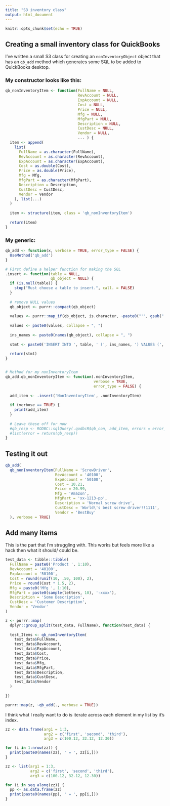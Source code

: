 ```yaml
---
title: "S3 inventory class"
output: html_document
---
```


```r
knitr::opts_chunk$set(echo = TRUE)
```

## Creating a small inventory class for QuickBooks

I've written a small S3 class for creating an `nonInventoryObject` object that has an 
`qb_add` method which generates some SQL to be added to QuickBooks desktop. 

### My constructor looks like this: 

```r

qb_nonInventoryItem <- function(FullName = NULL, 
                                RevAccount = NULL, 
                                ExpAccount = NULL, 
                                Cost = NULL, 
                                Price = NULL, 
                                Mfg = NULL, 
                                MfgPart = NULL, 
                                Description = NULL, 
                                CustDesc = NULL, 
                                Vendor = NULL, 
                                ... ) {
  item <- append(
    list(
      FullName = as.character(FullName),
      RevAccount = as.character(RevAccount),
      ExpAccount = as.character(ExpAccount),
      Cost = as.double(Cost),
      Price = as.double(Price),
      Mfg = Mfg,
      MfgPart = as.character(MfgPart),
      Description = Description,
      CustDesc = CustDesc,
      Vendor = Vendor
    ), list(...)
  )
  
  item <- structure(item, class = 'qb_nonInventoryItem')
  
  return(item)
}

```


### My generic: 

```r

qb_add <- function(x, verbose = TRUE, error_type = FALSE) {
  UseMethod('qb_add')
}

# First define a helper function for making the SQL 
.insert <- function(table = NULL,
                    qb_object = NULL) {
  if (is.null(table)) {
    stop("Must choose a table to insert.", call. = FALSE)
  }
  
  # remove NULL values 
  qb_object <- purrr::compact(qb_object)
  
  values <- purrr::map_if(qb_object, is.character, ~paste0("'", gsub("'", "''", .x), "'"))
  
  values <- paste0(values, collapse = ", ")
  
  ins_names <- paste0(names(qb_object), collapse = ", ")
  
  stmt <- paste0('INSERT INTO ', table, ' (', ins_names, ') VALUES (', values, ')')
  
  return(stmt)
}


# Method for my nonInventoryItem
qb_add.qb_nonInventoryItem <- function(.nonInventoryItem, 
                                       verbose = TRUE, 
                                       error_type = FALSE) {
  
  add_item <- .insert('NonInventoryItem', .nonInventoryItem)
  
  if (verbose == TRUE) {
    print(add_item)
  }
  
  # Leave these off for now
  #qb_resp <- RODBC::sqlQuery(.qodbcR$qb_con, add_item, errors = error_type)
  #list(error = return(qb_resp))
}

```



## Testing it out 

```r

qb_add(
  qb_nonInventoryItem(FullName = 'ScrewDriver', 
                      RevAccount = '40100', 
                      ExpAccount = '50100', 
                      Cost = 10.21, 
                      Price = 20.99, 
                      Mfg = 'Amazon', 
                      MfgPart = 'xx-1213-pp', 
                      Description = 'Normal screw drive', 
                      CustDesc = 'World\'s best screw driver!!1111', 
                      Vendor = 'BestBuy'
  ), verbose = TRUE)

```

## Add many items 

This is the part that I'm struggling with. This works but feels more like a hack 
then what it should/ could be. 

```r

test_data <- tibble::tibble(
  FullName = paste0('Product ', 1:10),
  RevAccount = '40100', 
  ExpAccount = '50100', 
  Cost = round(runif(10, .50, 100), 2), 
  Price = round(Cost * 1.5, 2),
  Mfg = paste0('Mfg ', 1:10),
  MfgPart = paste0(sample(letters, 10), '-xxxx'),
  Description = 'Some Description', 
  CustDesc = 'Customer Description', 
  Vendor = 'Vendor'
)

z <- purrr::map(
  dplyr::group_split(test_data, FullName), function(test_data) {
    
  test_Items <- qb_nonInventoryItem(
    test_data$FullName, 
    test_data$RevAccount, 
    test_data$ExpAccount, 
    test_data$Cost, 
    test_data$Price, 
    test_data$Mfg, 
    test_data$MfgPart, 
    test_data$Description, 
    test_data$CustDesc, 
    test_data$Vendor
  )
  
})

purrr::map(z, ~qb_add(., verbose = TRUE))

```


I think what I really want to do is iterate across each element in my list 
by it's index. 

```r
zz <- data.frame(arg1 = 1:3, 
                 arg2 = c('first', 'second', 'third'), 
                 arg3 = c(100.12, 32.12, 12.30))

for (i in 1:nrow(zz)) {
  print(paste0(names(zz), ' = ', zz[i,]))
}

zz <- list(arg1 = 1:3, 
           arg2 = c('first', 'second', 'third'), 
           arg3 = c(100.12, 32.12, 12.30))

for (i in seq_along(zz)) {
  pp <- as.data.frame(zz)
  print(paste0(names(pp), ' = ', pp[i,]))
}

```
